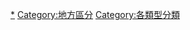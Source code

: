 {{Commonscat|Country subdivisions}}

[[Category:行政区划|*]]
[[Category:地方區分|Category:地方區分]]
[[Category:各類型分類|Category:各類型分類]]